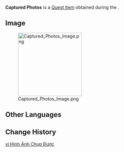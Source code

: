 {{Item Infobox
|id           = 121119
|image        = Item Captured Photos.png
|type         = Quest Items
|description  = A batch of photos you got from the Fatui that clearly shows the structure of the Remnants of the Secret Source in this place. This picture shows a special mechanism with a very noteworthy shape.
|source1      = [[Beneath the Secret Source]]
}}
'''Captured Photos''' is a [[Quest Item]] obtained during the {{Quest|Beneath the Secret Source}}.

==Image==
[[File:Captured Photos Image.png|x200px]]

==Other Languages==
{{Other Languages|default_hidden=1
|en      = Captured Photos
|zhs     = 缴获的留影
|zhs_rm  = 
|zht     = 繳獲的留影
|zht_rm  = 
|ja      = 没収した写真
|ja_rm   = Bosshuu Shita Shashin
|ko      = 노획한 사진
|es      = Imagen confiscada
|fr      = Images capturées
|ru      = Захваченная фотография
|th      = รูปภาพที่ถ่ายได้
|th_rm   = 
|vi      = Hình Ảnh Chụp Được
|de      = Erbeutete Fotos
|id      = Foto yang Diambil
|pt      = Fotos Capturadas
|tr      = Çekilen Fotoğraflar
|it      = Foto scattate
}}

==Change History==
{{Change History|5.1}}

[[vi:Hình Ảnh Chụp Được]]